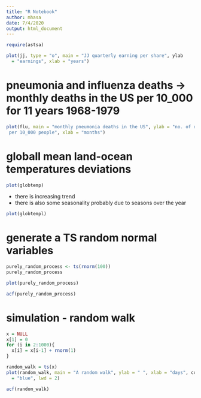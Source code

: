 ```yaml
---
title: "R Notebook"
author: mhasa
date: 7/4/2020
output: html_document
---
```


```r
require(astsa)
```
```r
plot(jj, type = "o", main = "JJ quarterly earning per share", ylab
  = "earnings", xlab = "years")
```
# pneumonia and influenza deaths -> monthly deaths in the US per 10_000 for 11 years 1968-1979
```r
plot(flu, main = "monthly pneumonia deaths in the US", ylab = "no. of death
 per 10_000 people", xlab = "months")
```
# globall mean land-ocean temperatures deviations
```r
plot(globtemp)
```
- there is increasing trend
- there is also some seasonality probably due to seasons over the year

```r
plot(globtempl)
```
# generate a TS random normal variables
```r
purely_random_process <- ts(rnorm(100))
purely_random_process
```
```r
plot(purely_random_process)
```
```r
acf(purely_random_process)
```
# simulation - random walk
```r
x = NULL
x[1] = 0
for (i in 2:1000){
  x[i] = x[i-1] + rnorm(1)
}

random_walk = ts(x)
plot(random_walk, main = "A random walk", ylab = " ", xlab = "days", col
  = "blue", lwd = 2)
```
```r
acf(random_walk)
```